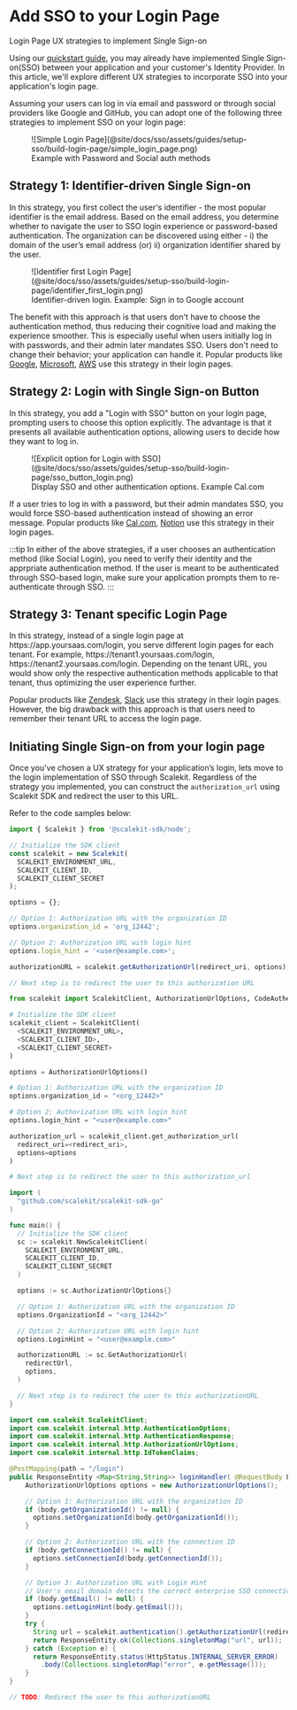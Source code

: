 # Add SSO to your Login Page

<Subtitle>Login Page UX strategies to implement Single Sign-on</Subtitle>

Using our [quickstart guide](/sso/quickstart), you may already have implemented Single Sign-on(SSO) between your application and your customer's Identity Provider. In this article, we'll explore different UX strategies to incorporate SSO into your application's login page.

Assuming your users can log in via email and password or through social providers like Google and GitHub, you can adopt one of the following three strategies to implement SSO on your login page:

<figure className="width-50">
  ![Simple Login
  Page](@site/docs/sso/assets/guides/setup-sso/build-login-page/simple_login_page.png)
  <figcaption> Example with Password and Social auth methods</figcaption>
</figure>

## Strategy 1: Identifier-driven Single Sign-on

In this strategy, you first collect the user's identifier - the most popular identifier is the email address. Based on the email address, you determine whether to navigate the user to SSO login experience or password-based authentication. The organization can be discovered using either -
i) the domain of the user’s email address (or)
ii) organization identifier shared by the user.

<figure>
  ![Identifier first Login
  Page](@site/docs/sso/assets/guides/setup-sso/build-login-page/identifier_first_login.png)
  <figcaption>Identifier-driven login. Example: Sign in to Google account</figcaption>
</figure>

The benefit with this approach is that users don't have to choose the authentication method, thus reducing their cognitive load and making the experience smoother.
This is especially useful when users initially log in with passwords, and their admin later mandates SSO. Users don't need to change their behavior; your application can handle it. Popular products like [Google](https://accounts.google.com), [Microsoft](https://login.microsoftonline.com), [AWS](https://console.aws.amazon.com/console/) use this strategy in their login pages.

## Strategy 2: Login with Single Sign-on Button

In this strategy, you add a "Login with SSO" button on your login page, prompting users to choose this option explicitly. The advantage is that it presents all available authentication options, allowing users to decide how they want to log in.

<figure className="width-50">
  ![Explicit option for Login with
  SSO](@site/docs/sso/assets/guides/setup-sso/build-login-page/sso_button_login.png)
  <figcaption>Display SSO and other authentication options. Example Cal.com</figcaption>
</figure>

If a user tries to log in with a password, but their admin mandates SSO, you would force SSO-based authentication instead of showing an error message. Popular products like [Cal.com](https://app.cal.com/auth/login), [Notion](https://www.notion.so/login) use this strategy in their login pages.

:::tip
In either of the above strategies, if a user chooses an authentication method (like Social Login), you need to verify their identity and the apprpriate authentication method. If the user is meant to be authenticated through SSO-based login, make sure your application prompts them to re-authenticate through SSO.
:::

## Strategy 3: Tenant specific Login Page

In this strategy, instead of a single login page at https:<span></span>//app.yoursaas.com/login, you serve different login pages for each tenant. For example, https://<span></span>tenant1.yoursaas.com/login, https://<span></span>tenant2.yoursaas.com/login. Depending on the tenant URL, you would show only the respective authentication methods applicable to that tenant, thus optimizing the user experience further.

Popular products like [Zendesk](https://www.zendesk.com/in/login/), [Slack](https://scalekit.slack.com/) use this strategy in their login pages. However, the big drawback with this approach is that users need to remember their tenant URL to access the login page.

## Initiating Single Sign-on from your login page

Once you've chosen a UX strategy for your application’s login, lets move to the login implementation of SSO through Scalekit. Regardless of the strategy you implemented, you can construct the `authorization_url` using Scalekit SDK and redirect the user to this URL.

Refer to the code samples below:

<Tabs groupId="tech-stack" queryString>
<TabItem value="nodejs" label="Node.js">

```javascript showLineNumbers
import { Scalekit } from '@scalekit-sdk/node';

// Initialize the SDK client
const scalekit = new Scalekit(
  SCALEKIT_ENVIRONMENT_URL,
  SCALEKIT_CLIENT_ID,
  SCALEKIT_CLIENT_SECRET
);

options = {};

// Option 1: Authorization URL with the organization ID
options.organization_id = 'org_12442';

// Option 2: Authorization URL with login hint
options.login_hint = '<user@example.com>';

authorizationURL = scalekit.getAuthorizationUrl(redirect_uri, options);

// Next step is to redirect the user to this authorization URL
```

</TabItem>
<TabItem value="py" label="Python">

```python showLineNumbers
from scalekit import ScalekitClient, AuthorizationUrlOptions, CodeAuthenticationOptions

# Initialize the SDK client
scalekit_client = ScalekitClient(
  <SCALEKIT_ENVIRONMENT_URL>,
  <SCALEKIT_CLIENT_ID>,
  <SCALEKIT_CLIENT_SECRET>
)

options = AuthorizationUrlOptions()

# Option 1: Authorization URL with the organization ID
options.organization_id = "<org_12442>"

# Option 2: Authorization URL with login hint
options.login_hint = "<user@example.com>"

authorization_url = scalekit_client.get_authorization_url(
  redirect_uri=<redirect_uri>,
  options=options
)

# Next step is to redirect the user to this authorization_url
```

</TabItem>
<TabItem value="golang" label="Go">

```go showLineNumbers
import (
  "github.com/scalekit/scalekit-sdk-go"
)

func main() {
  // Initialize the SDK client
  sc := scalekit.NewScalekitClient(
    SCALEKIT_ENVIRONMENT_URL,
    SCALEKIT_CLIENT_ID,
    SCALEKIT_CLIENT_SECRET
  )

  options := sc.AuthorizationUrlOptions{}

  // Option 1: Authorization URL with the organization ID
  options.OrganizationId = "<org_12442>"

  // Option 2: Authorization URL with login hint
  options.LoginHint = "<user@example.com>"

  authorizationURL := sc.GetAuthorizationUrl(
    redirectUrl,
    options,
  )

  // Next step is to redirect the user to this authorizationURL
}
```

</TabItem>

<TabItem value="java" label="Java">

```java showLineNumbers
import com.scalekit.ScalekitClient;
import com.scalekit.internal.http.AuthenticationOptions;
import com.scalekit.internal.http.AuthenticationResponse;
import com.scalekit.internal.http.AuthorizationUrlOptions;
import com.scalekit.internal.http.IdTokenClaims;

@PostMapping(path = "/login")
public ResponseEntity <Map<String,String>> loginHandler( @RequestBody LoginRequest body ) {
    AuthorizationUrlOptions options = new AuthorizationUrlOptions();

    // Option 1: Authorization URL with the organization ID
    if (body.getOrganizationId() != null) {
      options.setOrganizationId(body.getOrganizationId());
    }

    // Option 2: Authorization URL with the connection ID
    if (body.getConnectionId() != null) {
      options.setConnectionId(body.getConnectionId());
    }

    // Option 3: Authorization URL with Login Hint
    // User's email domain detects the correct enterprise SSO connection.
    if (body.getEmail() != null) {
      options.setLoginHint(body.getEmail());
    }
    try {
      String url = scalekit.authentication().getAuthorizationUrl(redirectUrl, options).toString();
      return ResponseEntity.ok(Collections.singletonMap("url", url));
    } catch (Exception e) {
      return ResponseEntity.status(HttpStatus.INTERNAL_SERVER_ERROR)
        .body(Collections.singletonMap("error", e.getMessage()));
    }
}

// TODO: Redirect the user to this authorizationURL
```

</TabItem>
</Tabs>
